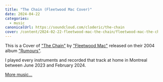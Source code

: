 ```yaml
---
title: "The Chain (Fleetwood Mac Cover)"
date: 2024-04-22
categories:
  - music
canonicalUrl: https://soundcloud.com/cloderic/the-chain
cover: /content/2024-02-22-fleetwood-mac-the-chain/fleetwood-mac-the-chain-cover.jpeg
---
```


<SoundCloud trackId="1737657084" originalHref="https://soundcloud.com/cloderic/the-chain" downloadHref="/content/2024-02-22-fleetwood-mac-the-chain/fleetwood-mac-the-chain.m4a"/>

This is a Cover of ["The Chain"](https://en.wikipedia.org/wiki/The_Chain) by ["Fleetwood Mac"](https://en.wikipedia.org/wiki/Fleetwood_Mac) released on their 2004 album ["Rumours"](https://en.wikipedia.org/wiki/Rumours_(album)).

I played every instruments and recorded that track at home in Montreal between June 2023 and February 2024.

[More music...](/music)
